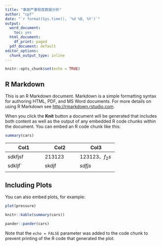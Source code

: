 ```yaml
---
title: "事故严重程度数据分析"
author: "cpf"
date: "`r format(Sys.time(), '%d %B, %Y')`"
output:
  word_document: 
    toc: yes
  html_document:
    df_print: paged
  pdf_document: default
editor_options:
  chunk_output_type: inline
---
```


```r
knitr::opts_chunk$set(echo = TRUE)
```

## R Markdown

This is an R Markdown document. Markdown is a simple formatting syntax for authoring HTML, PDF, and MS Word documents. For more details on using R Markdown see <http://rmarkdown.rstudio.com>.

When you click the **Knit** button a document will be generated that includes both content as well as the output of any embedded R code chunks within the document. You can embed an R code chunk like this:

```r
summary(cars)
```

+-----------------------+----------------------+-----------------------+
| Col1                  | Col2                 | Col3                  |
+=======================+======================+=======================+
| sdkfjsf               | 213123               | 123123、$f_2s$        |
+-----------------------+----------------------+-----------------------+
| sdkljf\`              | skdjf                | *sdfjs*               |
+-----------------------+----------------------+-----------------------+
|                       |                      |                       |
+-----------------------+----------------------+-----------------------+

## Including Plots

You can also embed plots, for example:

```r
plot(pressure)
```

```r
knitr::kable(summary(cars))

pander::pander(cars)
```

Note that the `echo = FALSE` parameter was added to the code chunk to prevent printing of the R code that generated the plot.
